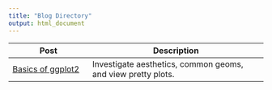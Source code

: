 ```yaml
---
title: "Blog Directory"
output: html_document
---
```




| Post  	                                                       | Description  	                                                |
|------------------------                                        |----------------------------------------------------	          |
| [Basics of ggplot2](20170131_basics_of_ggplot2.html)           | Investigate aesthetics, common geoms, and view pretty plots. 	|


